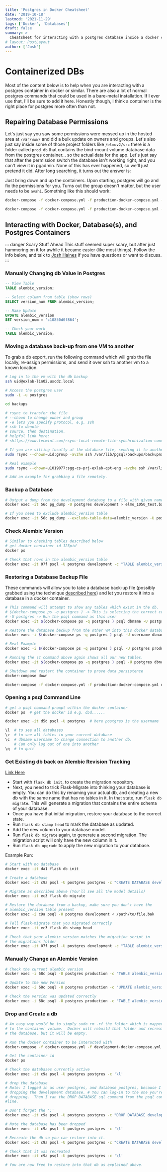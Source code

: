 ```yaml
---
title: 'Postgres in Docker Cheatsheet'
date: '2019-10-18'
lastmod: '2021-11-29'
tags: ['Docker', 'Databases']
draft: false
summary: >
  Cheatsheet for interacting with a postgres database inside a docker container
# layout: PostLayout
author: ['Josh']
---
```


# Containerized DBs

Most of the content below is to help when you are interacting with a postgres container in docker or similar. There are also a lot of normal postgres commands that could be used in a bare-metal installation. If I ever use that, I'll be sure to add it here. Honestly though, I think a container is the right place for postgres more often than not.

## Repairing Database Permissions

Let's just say you saw some permissions were messed up in the hosted area at `/var/www/` and did a bulk update on owners and groups. Let's also just say inside some of those project folders like `/elmov2/src` there is a folder called `prod_db` that contains the bind-mount volume database data from the postgres container... so the actual data for the app. Let's just say that after the permission switch the database isn't working right, and you can't view it in pgadmin. None of this has ever happened, so we'll just pretend it did. After long searching, it turns out the answer is:

Just bring down and up the containers. Upon starting, postgres will go and fix the permissions for you. Turns out the group doesn't matter, but the user needs to be `avahi`. Something like this should work:

```bash
docker-compose -f docker-compose.yml -f production-docker-compose.yml -p prod_elmo down

docker-compose -f docker-compose.yml -f production-docker-compose.yml -p prod_elmo up -d
```

## Interacting with Docker, Database(s), and Postgres Containers

::: danger Scary Stuff Ahead
This stuff seemed super scary, but after just hammering on it for awhile it became easier (like most things). Follow the info below, and talk to [Josh Haines](jdhaines.md) if you have questions or want to discuss.
:::

### Manually Changing db Value in Postgres

```sql
-- View Table
TABLE alembic_version;

-- Select column from table (show rows)
SELECT version_num FROM alembic_version;

-- Make Update
UPDATE alembic_version
SET version_num = 'c10850d0f864';

-- Check your work
TABLE alembic_version;
```

### Moving a database back-up from one VM to another

To grab a db export, run the following command which will grab the file locally, re-assign permissions, and send it over ssh to another vm to a known location.

```bash
# Log in to the vm with the db backup
ssh uid@exlab-lin02.uscdz.local

# Access the postgres user
sudo -i -u postgres

cd backups

# rsync to transfer the file
# --chown to change owner and group
# -e lets you specify protocol, e.g. ssh
# ssh to denote
# source, then destination.
# helpful link here:
# <https://www.tecmint.com/rsync-local-remote-file-synchronization-commands/>

# If you are sitting locally at the database file, sending it to another VM.
sudo rsync --chown=uid:group -avzhe ssh /var/lib/pgsql/backups/backupname.bak uid@exlab-lin01.uscdz.local:var/www/project

# Real example
sudo rsync --chown=u1019077:sgg-cs-prj-exlab-cpt-eng -avzhe ssh /var/lib/pgsql/backups/elmo-2019-09-27_18\:00.bak u1019077@exlab-lin01.uscdz.local:/var/www/elmov2

# Add an example for grabbing a file remotely.
```

### Backup a Database

```bash
# Output a dump from the development database to a file with given name and format
docker exec -it 56c pg_dump -U postgres development > elmo_1050_test.bak

# If you need to exclude alembic_version table
docker exec -it 56c pg_dump --exclude-table-data=alembic_version -U postgres development > elmo_1050_test.bak
```

### Check Alembic Version

```bash
# Similar to checking tables described below
# get docker container id 123pid
docker ps

# Check that rows in the alembic_version table
docker exec -it 07f psql -U postgres development -c "TABLE alembic_version;"
```

### Restoring a Database Backup File

These commands will allow you to take a database back-up file (possibly grabbed using the technique [described here](#moving-a-database-back-up-from-one-vm-to-another)) and let you restore it into a database in a docker container.

```bash
# This command will attempt to show any tables which exist in the db.
# $(docker-compose ps -q postgres ) -> This is selecting the correct container to execute a command on.  You could instead do docker ps and add characters from the container id like docker exec -it d5d psql...
# -U postgres -> Run the psql command as this user
docker exec -it $(docker-compose ps -q postgres ) psql dbname -U postgres -c '\z'

# Restore the database backup from the other VM into this docker database.
docker exec -i $(docker-compose ps -q postgres ) psql -U username dbname < /path/to/file.bak

# Real Example
docker exec -i $(docker-compose ps -q postgres ) psql -U postgres production < /var/www/elmov2/elmo-2019-09-27_18\:00.bak

# Running the \z command above again shows all our new tables.
docker exec -it $(docker-compose ps -q postgres ) psql -U postgres dbname -c '\z'

# Shutdown and restart the container to prove data persistence
docker-compose down

docker-compose -f docker-compose.yml -f production-docker-compose.yml up -d postgres
```

### Opening a psql Command Line

```bash
# get a psql command prompt within the docker container
docker ps  # get the docker id e.g. d5d......

docker exec -it d5d psql -U postgres  # here postgres is the username

\l  # to see all databases
\z  # to see all tables in your current database
\c  # dbname username to change connection to another db.
    # Can only log out of one into another
\q  # to quit

```

### Get Existing db back on Alembic Revision Tracking

[Link Here](https://stackoverflow.com/questions/42992256/how-do-you-add-migrate-an-existing-database-with-alembic-flask-migrate-if-you-di)

- Start with `flask db init`, to create the migration repository.
- Next, you need to trick Flask-Migrate into thinking your database is empty. You can do this by renaming your actual db, and creating a new db with the same name that has no tables in it. In that state, run `flask db migrate`. This will generate a migration that contains the entire schema of your database.
- Once you have that initial migration, restore your database to the correct state.
- Run `flask db stamp head` to mark the database as updated.
- Add the new column to your database model.
- Run `flask db migrate` again, to generate a second migration. The migration script will only have the new column in it.
- Run `flask db upgrade` to apply the new migration to your database.

Example Run:

```bash
# Start with no database
docker exec -it da1 flask db init

# Create a database
docker exec -it c9a psql -U postgres postgres -c "CREATE DATABASE development;"

# Migrate as described above (You'll see all the model details)
docker exec -it ec3 flask db migrate

# Restore the database from a backup, make sure you don't have the
# alembic_version table present
docker exec -i c9a psql -U postgres development < /path/to/file.bak

# Tell flask-migrate that you migrated correctly
docker exec -it ec3 flask db stamp head

# Check that your alembic_version matches the migration script in
# the migrations folder
docker exec -it 07f psql -U postgres development -c "TABLE alembic_version;"
```

### Manually Change an Alembic Version

```bash
# Check the current alembic version
docker exec -i 68c psql -U postgres production -c "TABLE alembic_version;"

# Update to the new Version
docker exec -i 68c psql -U postgres production -c "UPDATE alembic_version SET version_num = 'c10850d0f864';"

# Check the version was updated correctly
docker exec -i 68c psql -U postgres production -c "TABLE alembic_version;"
```

### Drop and Create a db

```bash
# An easy way would be to simply sudo rm -rf the folder which is mapped
# to the container volume.  Docker will rebuild that folder and recreate
# the database, but it will be empty.

# Run the docker container to be interacted with
docker-compose -f docker-compose.yml -f development-docker-compose.yml up -d postgres

# Get the container id
docker ps

# Check the databases currently active
docker exec -it c9a psql -U postgres postgres -c '\l'

# drop the database
# Note: I logged in as user postgres, and database postgres, because I was
# dropping the development database. # You can log-in to the one you're
# dropping.  Then I ran the DROP DATABASE sql command from the psql command
#line.

# Don't forget the ';'
docker exec -it c9a psql -U postgres postgres -c "DROP DATABASE development;"

# Note the database has been dropped
docker exec -it c9a psql -U postgres postgres -c '\l'

# Recreate the db so you can restore into it.
docker exec -it c9a psql -U postgres postgres -c "CREATE DATABASE development;"

# Check that it was recreated
docker exec -it c9a psql -U postgres postgres -c '\l'

# You are now free to restore into that db as explained above.
```

